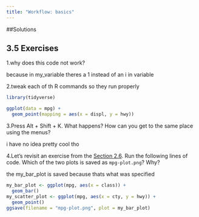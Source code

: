 ```yaml
---
title: "Workflow: basics"
---
```


##Solutions

## 3.5 Exercises

1.why does this code not work?

because in my_variable theres a 1 instead of an i in variable

2.tweak each of th R commands so they run properly

```r
library(tidyverse)

ggplot(data = mpg) + 
  geom_point(mapping = aes(x = displ, y = hwy))
```

3.Press Alt + Shift + K. What happens? How can you get to the same place using the menus?

i have no idea pretty cool tho

4.Let's revisit an exercise from the [Section 2.6](https://r4ds.hadley.nz/data-visualize.html#sec-ggsave). Run the following lines of code. Which of the two plots is saved as `mpg-plot.png`? Why?

the my_bar_plot is saved because thats what was specified

```r
my_bar_plot <- ggplot(mpg, aes(x = class)) +
  geom_bar()
my_scatter_plot <- ggplot(mpg, aes(x = cty, y = hwy)) +
  geom_point()
ggsave(filename = "mpg-plot.png", plot = my_bar_plot)
```
